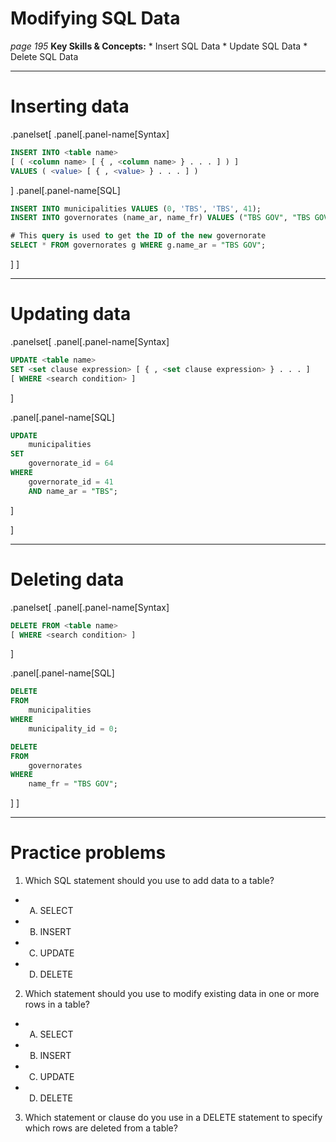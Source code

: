
# Modifying SQL Data
*page 195*
**Key Skills & Concepts:**
* Insert SQL Data
* Update SQL Data
* Delete SQL Data

---

# Inserting data

.panelset[
.panel[.panel-name[Syntax]
```sql
INSERT INTO <table name>
[ ( <column name> [ { , <column name> } . . . ] ) ]
VALUES ( <value> [ { , <value> } . . . ] )
```
]
.panel[.panel-name[SQL]
```sql
INSERT INTO municipalities VALUES (0, 'TBS', 'TBS', 41);
INSERT INTO governorates (name_ar, name_fr) VALUES ("TBS GOV", "TBS GOV");

# This query is used to get the ID of the new governorate
SELECT * FROM governorates g WHERE g.name_ar = "TBS GOV";
```
]
]

---

# Updating data

.panelset[
.panel[.panel-name[Syntax]
```sql
UPDATE <table name>
SET <set clause expression> [ { , <set clause expression> } . . . ]
[ WHERE <search condition> ]
```
]

.panel[.panel-name[SQL]
```sql
UPDATE
    municipalities
SET
    governorate_id = 64
WHERE
    governorate_id = 41
    AND name_ar = "TBS";
```
]

]

---

# Deleting data

.panelset[
.panel[.panel-name[Syntax]
```sql
DELETE FROM <table name>
[ WHERE <search condition> ]
```
]

.panel[.panel-name[SQL]
```sql
DELETE
FROM
    municipalities
WHERE
    municipality_id = 0;

DELETE
FROM
    governorates
WHERE
    name_fr = "TBS GOV";
```
]
]

---

# Practice problems

1. Which SQL statement should you use to add data to a table?
  - (A) SELECT
  - (B) INSERT
  - (C) UPDATE
  - (D) DELETE
  
2. Which statement should you use to modify existing data in one or more rows in a table?
  - (A) SELECT
  - (B) INSERT
  - (C) UPDATE
  - (D) DELETE
3. Which statement or clause do you use in a DELETE statement to specify which rows are
deleted from a table?